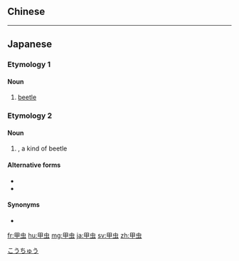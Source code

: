 {{also|甲蟲}}
==Chinese==
{{zh-see|甲蟲}}

----

==Japanese==

===Etymology 1===
{{ja-kanjitab|こう|ちゅう|yomi=on}}

====Noun====
{{ja-noun|こうちゅう}}

# [[beetle]]

===Etymology 2===
{{ja-kanjitab|かぶと|むし|yomi=kun}}

====Noun====
{{ja-noun|かぶとむし|カブトムシ}}

# {{w|Japanese rhinoceros beetle}}, a kind of beetle

====Alternative forms====
* {{l|ja|兜虫}}
* {{l|ja|かぶと虫}}

====Synonyms====
* {{l|ja|ビートル}}

[[Category:ja:Insects|こうちゅう]]

[[fr:甲虫]]
[[hu:甲虫]]
[[mg:甲虫]]
[[ja:甲虫]]
[[sv:甲虫]]
[[zh:甲虫]]